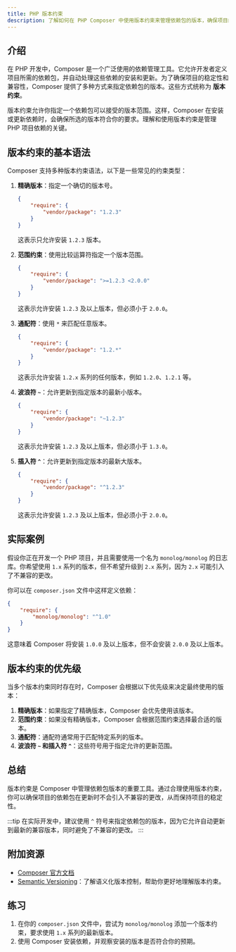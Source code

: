 ```yaml
---
title: PHP 版本约束
description: 了解如何在 PHP Composer 中使用版本约束来管理依赖包的版本，确保项目的稳定性和兼容性。
---
```


## 介绍

在 PHP 开发中，Composer 是一个广泛使用的依赖管理工具。它允许开发者定义项目所需的依赖包，并自动处理这些依赖的安装和更新。为了确保项目的稳定性和兼容性，Composer 提供了多种方式来指定依赖包的版本。这些方式统称为 **版本约束**。

版本约束允许你指定一个依赖包可以接受的版本范围。这样，Composer 在安装或更新依赖时，会确保所选的版本符合你的要求。理解和使用版本约束是管理 PHP 项目依赖的关键。

## 版本约束的基本语法

Composer 支持多种版本约束语法，以下是一些常见的约束类型：

1. **精确版本**：指定一个确切的版本号。
   ```json
   {
       "require": {
           "vendor/package": "1.2.3"
       }
   }
   ```
   这表示只允许安装 `1.2.3` 版本。

2. **范围约束**：使用比较运算符指定一个版本范围。
   ```json
   {
       "require": {
           "vendor/package": ">=1.2.3 <2.0.0"
       }
   }
   ```
   这表示允许安装 `1.2.3` 及以上版本，但必须小于 `2.0.0`。

3. **通配符**：使用 `*` 来匹配任意版本。
   ```json
   {
       "require": {
           "vendor/package": "1.2.*"
       }
   }
   ```
   这表示允许安装 `1.2.x` 系列的任何版本，例如 `1.2.0`、`1.2.1` 等。

4. **波浪符 `~`**：允许更新到指定版本的最新小版本。
   ```json
   {
       "require": {
           "vendor/package": "~1.2.3"
       }
   }
   ```
   这表示允许安装 `1.2.3` 及以上版本，但必须小于 `1.3.0`。

5. **插入符 `^`**：允许更新到指定版本的最新大版本。
   ```json
   {
       "require": {
           "vendor/package": "^1.2.3"
       }
   }
   ```
   这表示允许安装 `1.2.3` 及以上版本，但必须小于 `2.0.0`。

## 实际案例

假设你正在开发一个 PHP 项目，并且需要使用一个名为 `monolog/monolog` 的日志库。你希望使用 `1.x` 系列的版本，但不希望升级到 `2.x` 系列，因为 `2.x` 可能引入了不兼容的更改。

你可以在 `composer.json` 文件中这样定义依赖：

```json
{
    "require": {
        "monolog/monolog": "^1.0"
    }
}
```

这意味着 Composer 将安装 `1.0.0` 及以上版本，但不会安装 `2.0.0` 及以上版本。

## 版本约束的优先级

当多个版本约束同时存在时，Composer 会根据以下优先级来决定最终使用的版本：

1. **精确版本**：如果指定了精确版本，Composer 会优先使用该版本。
2. **范围约束**：如果没有精确版本，Composer 会根据范围约束选择最合适的版本。
3. **通配符**：通配符通常用于匹配特定系列的版本。
4. **波浪符 `~` 和插入符 `^`**：这些符号用于指定允许的更新范围。

## 总结

版本约束是 Composer 中管理依赖包版本的重要工具。通过合理使用版本约束，你可以确保项目的依赖包在更新时不会引入不兼容的更改，从而保持项目的稳定性。

:::tip
在实际开发中，建议使用 `^` 符号来指定依赖包的版本，因为它允许自动更新到最新的兼容版本，同时避免了不兼容的更改。
:::

## 附加资源

- [Composer 官方文档](https://getcomposer.org/doc/)
- [Semantic Versioning](https://semver.org/)：了解语义化版本控制，帮助你更好地理解版本约束。

## 练习

1. 在你的 `composer.json` 文件中，尝试为 `monolog/monolog` 添加一个版本约束，要求使用 `1.x` 系列的最新版本。
2. 使用 Composer 安装依赖，并观察安装的版本是否符合你的预期。